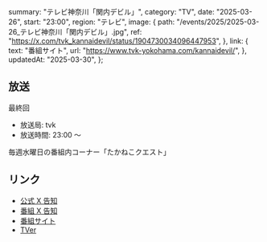   summary: "テレビ神奈川「関内デビル」",
  category: "TV",
  date: "2025-03-26",
  start: "23:00",
  region: "テレビ",
  image: {
    path: "/events/2025/2025-03-26_テレビ神奈川「関内デビル」.jpg",
    ref: "https://x.com/tvk_kannaidevil/status/1904730034096447953",
  },
  link: {
    text: "番組サイト",
    url: "https://www.tvk-yokohama.com/kannaidevil/",
  },
  updatedAt: "2025-03-30",
};

## 放送

最終回

- 放送局: tvk
- 放送時間: 23:00 〜

毎週水曜日の番組内コーナー「たかねこクエスト」

## リンク

- [公式 X 告知](https://x.com/takanenofficial/status/1904873484687466714)
- [番組 X 告知](https://x.com/tvk_kannaidevil/status/1904730034096447953)
- [番組サイト](https://www.tvk-yokohama.com/kannaidevil/)
- [TVer](https://tver.jp/series/srehapgls0)

